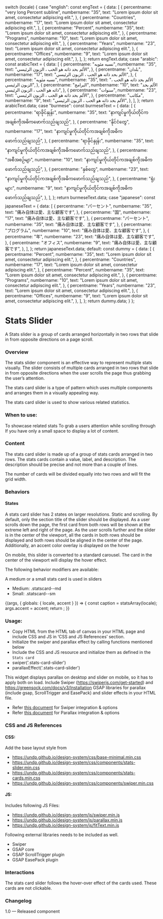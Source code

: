 
  switch (locale) {
    case "english":
      const engText = {
        data: [
          {
            percentname: "very long Percent subline",
            numbername: "35",
            text: "Lorem ipsum dolor sit amet, consectetur adipiscing elit.",
          },
          {
            percentname: "Countries",
            numbername: "17",
            text: "Lorem ipsum dolor sit amet, consectetur adipiscing elit.",
          },
          {
            percentname: "Percent",
            numbername: "35",
            text: "Lorem ipsum dolor sit amet, consectetur adipiscing elit.",
          },
          {
            percentname: "Programs",
            numbername: "10",
            text: "Lorem ipsum dolor sit amet, consectetur adipiscing elit.",
          },
          {
            percentname: "Years",
            numbername: "23",
            text: "Lorem ipsum dolor sit amet, consectetur adipiscing elit.",
          },
          {
            percentname: "Offices",
            numbername: "9",
            text: "Lorem ipsum dolor sit amet, consectetur adipiscing elit.",
          },
        ],
      };
      return engText.data;
    case "arabic":
      const arabicText = {
        data: [
          {
            percentname: "نسبه مئويه",
            numbername: "35",
            text: "الألم بحد ذاته هو الحب ، الزبون الرئيسي",
          },
          {
            percentname: "بلدان",
            numbername: "17",
            text: "الألم بحد ذاته هو الحب ، الزبون الرئيسي",
          },
          {
            percentname: "نسبه مئويه",
            numbername: "35",
            text: "الألم بحد ذاته هو الحب ، الزبون الرئيسي",
          },
          {
            percentname: "البرامج",
            numbername: "10",
            text: "الألم بحد ذاته هو الحب ، الزبون الرئيسي",
          },
          {
            percentname: "سنوات",
            numbername: "23",
            text: "الألم بحد ذاته هو الحب ، الزبون الرئيسي",
          },
          {
            percentname: "مكاتب",
            numbername: "9",
            text: "الألم بحد ذاته هو الحب ، الزبون الرئيسي",
          },
        ],
      };
      return arabicText.data;
    case "burmese":
      const burmeseText = {
        data: [
          {
            percentname: "ရာခိုင်နှုန်း",
            numbername: "35",
            text: "နာကျင်မှုကိုယ်တိုင်ကအချစ်ကိုအဓိကဖောက်သည်ချသည်",
          },
          {
            percentname: "နိုင်ငံတွေ",
            numbername: "17",
            text: "နာကျင်မှုကိုယ်တိုင်ကအချစ်ကိုအဓိကဖောက်သည်ချသည်",
          },
          {
            percentname: "ရာခိုင်နှုန်း",
            numbername: "35",
            text: "နာကျင်မှုကိုယ်တိုင်ကအချစ်ကိုအဓိကဖောက်သည်ချသည်",
          },
          {
            percentname: "အစီအစဉ်မျာ",
            numbername: "10",
            text: "နာကျင်မှုကိုယ်တိုင်ကအချစ်ကိုအဓိကဖောက်သည်ချသည်",
          },
          {
            percentname: "နှစ်တွေ",
            numbername: "23",
            text: "နာကျင်မှုကိုယ်တိုင်ကအချစ်ကိုအဓိကဖောက်သည်ချသည်",
          },
          {
            percentname: "ရုံးများ",
            numbername: "9",
            text: "နာကျင်မှုကိုယ်တိုင်ကအချစ်ကိုအဓိကဖောက်သည်ချသည်",
          },
        ],
      };
      return burmeseText.data;
    case "japanese":
      const japaneseText = {
        data: [
          {
            percentname: "パーセント",
            numbername: "35",
            text: "痛み自体は愛、主な顧客です",
          },
          {
            percentname: "国",
            numbername: "17",
            text: "痛み自体は愛、主な顧客です",
          },
          {
            percentname: "パーセント",
            numbername: "35",
            text: "痛み自体は愛、主な顧客です",
          },
          {
            percentname: "プログラム",
            numbername: "10",
            text: "痛み自体は愛、主な顧客です",
          },
          {
            percentname: "年",
            numbername: "23",
            text: "痛み自体は愛、主な顧客です",
          },
          {
            percentname: "オフィス",
            numbername: "9",
            text: "痛み自体は愛、主な顧客です",
          },
        ],
      };
      return japaneseText.data;
    default:
      const dummy = {
        data: [
          {
            percentname: "Percent",
            numbername: "35",
            text: "Lorem ipsum dolor sit amet, consectetur adipiscing elit.",
          },
          {
            percentname: "Countries",
            numbername: "17",
            text: "Lorem ipsum dolor sit amet, consectetur adipiscing elit.",
          },
          {
            percentname: "Percent",
            numbername: "35",
            text: "Lorem ipsum dolor sit amet, consectetur adipiscing elit.",
          },
          {
            percentname: "Programs",
            numbername: "10",
            text: "Lorem ipsum dolor sit amet, consectetur adipiscing elit.",
          },
          {
            percentname: "Years",
            numbername: "23",
            text: "Lorem ipsum dolor sit amet, consectetur adipiscing elit.",
          },
          {
            percentname: "Offices",
            numbername: "9",
            text: "Lorem ipsum dolor sit amet, consectetur adipiscing elit.",
          },
        ],
      };
      return dummy.data;
  }
};

<Meta title="Patterns/Stats slider (two rows)" />

# Stats Slider

A Stats slider is a group of cards arranged horizontally in two rows that slide in from opposite directions on a page scroll.

### Overview

The stats slider component is an effective way to represent multiple stats visually. The slider consists of multiple cards arranged in two rows that slide in from opposite directions when the user scrolls the page thus grabbing the user’s attention.

The stats card slider is a type of pattern which uses multiple components and arranges them in a visually appealing way.

The stats card slider is used to show various related statistics.

### When to use:

To showcase related stats
To grab a users attention while scrolling through
If you have only a small space to display a lot of content.

### Content

The stats card slider is made up of a group of stats cards arranged in two rows. The stats cards contain a value, label, and description. The description should be precise and not more than a couple of lines.

The number of cards will be divided equally into two rows and will fit the grid width.

### Behaviors

#### States

A stats card slider has 2 states on larger resolutions. Static and scrolling.
By default, only the section title of the slider should be displayed. As a user scrolls down the page, the first card from both rows will be shown at the extreme left and right of the page. As the user scrolls further and the slider is in the center of the viewport, all the cards in both rows should be displayed and both rows should be aligned in the center of the page. Additionally, an accent color overlay is displayed on the hover

On mobile, this slider is converted to a standard carousel. The card in the center of the viewport will display the hover effect.

The following behavior modifiers are available:

A medium or a small stats card is used in sliders

- Medium: .statscard--md
- Small: .statscard--sm

<Canvas>
  <Story name="Stats slider (two rows)">
    {(args, { globals: { locale, accent } }) => {
      const caption = statsArray(locale);
      args.accent = accent;
      return <StatsSlider data={caption} {...args}></StatsSlider>;
    }}
  </Story>
</Canvas>

### Usage:

- Copy HTML from the HTML tab of canvas in your HTML page and include CSS and JS in ‘CSS and JS References’ section.
- Initialize the swiper and parallax effect by calling functions mentioned below
- Include the CSS and JS resource and initialize them as defined in the `Stats card`
- swiper('.stats-card-slider')
- parallaxEffect('.stats-card-slider')

This widget displays parallax on desktop and slider on mobile, so it has to apply both on load.
Include Swiper (https://swiperjs.com/get-started) and https://greensock.com/docs/v3/Installation GSAP libraries for parallax (include gsap, ScrollTrigger and EasePack) and slider effects in your HTML file.

- Refer [this document](https://github.com/undp/design-system/wiki/Swiper-documentation) for Swiper integration & options
- Refer [this document](https://github.com/undp/design-system/wiki/Parallax-documentation) for Parallax integration & options

### CSS and JS References

#### CSS:

Add the base layout style from

- https://undp.github.io/design-system/css/base-minimal.min.css
- https://undp.github.io/design-system/css/components/stats-slider.min.css
- https://undp.github.io/design-system/css/components/stats-cards.min.css
- https://undp.github.io/design-system/css/components/swiper.min.css

#### JS:

Includes following JS Files:

- https://undp.github.io/design-system/js/swiper.min.js
- https://undp.github.io/design-system/js/parallax.min.js
- https://undp.github.io/design-system/js/fitText.min.js

Following external libraries needs to be included as well.

- Swiper
- GSAP core
- GSAP ScrollTrigger plugin
- GSAP EasePack plugin

### Interactions

The stats card slider follows the hover-over effect of the cards used. These cards are not clickable.

### Changelog

1.0 — Released component
